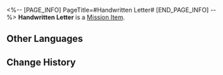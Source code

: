<%-- [PAGE_INFO]
PageTitle=#Handwritten Letter#
[END_PAGE_INFO] --%>
{{Item Infobox
|id          = 140437
|image       = Item Handwritten Letter.png
|type        = Mission Item
|invCategory = Missions
|rarity      = 3
|effect      = 
|description = A delicately wrapped letter by Pom-Pom with a message expressing gratitude.
}}
{{Description|''"Thank you for the gift, passenger (Trailblazer)!"''}}
'''Handwritten Letter''' is a [[Mission Item]].

==Other Languages==
{{Other Languages
|en   = Handwritten Letter
|zhs  = 手写信笺
|zht  = 手寫信箋
|ja   = 手書きの手紙
|ko   = 직접 쓴 편지
|es   = Carta escrita a mano
|fr   = Lettre manuscrite
|ru   = Письмо
|th   = จดหมายที่เขียนด้วยมือ
|vi   = Lá Thư Viết Tay
|de   = Handgeschriebener Brief
|id   = Surat Tulisan Tangan
|pt   = Carta Escrita à Mão
}}

==Change History==
{{Change History|2.0}}